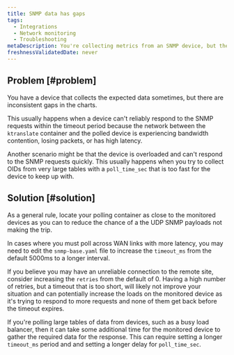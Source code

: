 ```yaml
---
title: SNMP data has gaps
tags:
  - Integrations
  - Network monitoring
  - Troubleshooting
metaDescription: You're collecting metrics from an SNMP device, but the data has inconsistent gaps.
freshnessValidatedDate: never
---
```


## Problem [#problem]

You have a device that collects the expected data sometimes, but there are inconsistent gaps in the charts.

This usually happens when a device can't reliably respond to the SNMP requests within the timeout period because the network between the `ktranslate` container and the polled device is experiencing bandwidth contention, losing packets, or has high latency.

Another scenario might be that the device is overloaded and can't respond to the SNMP requests quickly. This usually happens when you try to collect OIDs from very large tables with a `poll_time_sec` that is too fast for the device to keep up with.

## Solution [#solution]

As a general rule, locate your polling container as close to the monitored devices as you can to reduce the chance of a the UDP SNMP payloads not making the trip.

In cases where you must poll across WAN links with more latency, you may need to edit the `snmp-base.yaml` file to increase the `timeout_ms` from the default 5000ms to a longer interval.

If you believe you may have an unreliable connection to the remote site, consider increasing the `retries` from the default of 0. Having a high number of retries, but a timeout that is too short, will likely not improve your situation and can potentially increase the loads on the monitored device as it's trying to respond to more requests and none of them get back before the timeout expires.

If you're polling large tables of data from devices, such as a busy load balancer, then it can take some additional time for the monitored device to gather the required data for the response. This can require setting a longer `timeout_ms` period and and setting a longer delay for `poll_time_sec`.
